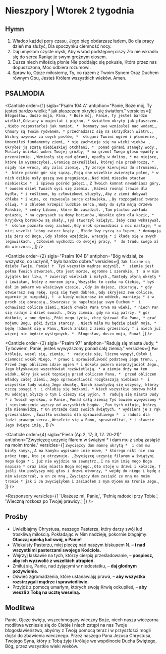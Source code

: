 # Nieszpory | Wtorek 2 tygodnia

<OpeningVersicle />

## Hymn

1. Władco każdej pory czasu,
   Jego bieg obdarzasz ładem,
   Bo dla pracy dzień ma służyć,
   Dla spoczynku ciemność nocy.
2. Daj umysłom czyste myśli,
   Aby wśród podstępnej ciszy
   Zło nie wkradło się do serca
   Raniąc je swym groźnym ciosem.
3. Dusza niech miłością płonie
   Nie poddając się pokusie,
   Która przez nas dopuszczona,
   Moc odbiera rozumowi.
4. Spraw to, Ojcze miłosierny,
   Ty, co razem z Twoim Synem
   Oraz Duchem równym Obu,
   Jesteś Królem wszystkich wieków. Amen.

## PSALMODIA

<Canticle
  order={1}
  sigla="Psalm 104 A"
  antiphon="Panie, Boże mój, Ty jesteś bardzo wielki; * jak płaszczem okryłeś się światłem."
  versicles={[
    `Błogosław, duszo moja, Pana, *
Boże mój, Panie, Ty jesteś bardzo wielki!`,
    `Odziany w majestat i piękno, *
światłem okryty jak płaszczem. `,
    `Niebo rozpostarłeś jak namiot, * 
komnaty swe wzniosłeś nad wodami,`,
    `Chmury są Twoim rydwanem, *
przechadzasz się na skrzydłach wiatru.`,
    `Wichry używasz za swych posłów, * 
sługami Twoimi ogień i płomienie.`,
    `Umocniłeś fundamenty ziemi, *
nie zachwieje się na wieki wieków. `,
    `Okryłeś ją szatą niebieskiej otchłani, * 
ponad górami stanęły wody.`,
    `Musiały uciekać wobec Twojej groźby, *
na grzmot Twego głosu wpadły w przerażenie. `,
    `Wzniosły się nad górami, opadły w doliny, *
na miejsce, które im wyznaczyłeś.`,
    `Granicę zakreśliłeś, której nie przekroczą, *
nigdy nie wrócą, aby zalać ziemię. `,
    `Ty zdroje kierujesz do strumieni, * 
które pośród gór się sączą.`,
    `Poją one wszelkie zwierzęta polne, *
w nich dzikie osły gaszą swe pragnienie.`,
    `Nad nimi mieszka ptactwo niebieskie * 
i śpiewa pośród gałęzi.`,
    `Z Twoich komnat nawadniasz góry, *
owocem dzieł Twoich syci się ziemia. `,
    `Każesz rosnąć trawie dla bydła, *
i roślinom, by człowiekowi służyły,`,
    `Aby z ziemi dobywał chleba *
i wina, co rozwesela serce człowieka, `,
    `By rozpogadzać twarze oliwą, *
a chlebem krzepić ludzkie serca.`,
    `Wody do syta mają drzewa Pańskie, *
cedry Libanu, które On zasadził. `,
    `Tam ptactwo zakłada gniazda, *
na cyprysach są domy bocianów.`,
    `Wysokie góry dla kozic, *
kryjówką borsuków są skały.`,
    `Tyś stworzył księżyc, żeby czas wskazywał, * 
słońce poznało swój zachód.`,
    `Gdy mrok sprowadzasz i noc nastaje, *
w niej wszelki leśny zwierz krąży. `,
    `Młode lwy ryczą za łupem, *
domagają się żeru od Boga.`,
    `Gdy słońce wzejdzie, wracają *
i kładą się w swych legowiskach. `,
    `Człowiek wychodzi do swojej pracy, * 
do trudu swego aż do wieczora.`,
  ]}
/>

<Canticle
  order={2}
  sigla="Psalm 104 B"
  antiphon="Bóg widział, że wszystko, co uczynił, * było bardzo dobre."
  versicles={[
    `Jak liczne są dzieła Twoje, Panie! † 
Tyś wszystko mądrze uczynił, * 
ziemia jest pełna Twoich stworzeń.`,
    `Oto jest morze, ogromne i szerokie, † 
a w nim żyjątek bez liku, *
zwierząt wielkich i małych.`,
    `Tamtędy płyną okręty *
i Lewiatan, który z morzem igra.`,
    `Wszystko to czeka na Ciebie, *
byś dał im pokarm we właściwym czasie. `,
    `Gdy im dajesz, zbierają, *
gdy otwierasz swą rękę, sycą się Twym dobrem.`,
    `Gdy skryjesz swe oblicze, ogarnie je niepokój, † 
a kiedy odbierasz im oddech, marnieją *
i w proch się obracają.`,
    `Stwarzasz je napełniając swym Duchem * 
i odnawiasz oblicze ziemi.`,
    `Niech chwała Pana trwa na wieki, *
niech Pan się raduje z dzieł swoich. `,
    `Drży ziemia, gdy na nią patrzy, *
gór dotknie, a one dymią.`,
    `Póki mego życia, chcę śpiewać dla Pana, *
grać mojemu Bogu, póki życia starczy. `,
    `Niech miła Mu będzie pieśń moja, *
będę radował się w Panu.`,
    `Niech znikną z ziemi grzesznicy †
i niech już więcej nie będzie występnych. * 
Błogosław, duszo moja, Pana!`,
  ]}
/>

<Canticle
  order={3}
  sigla="Psalm 97"
  antiphon="Radują się miasta Judy, * Ty bowiem, Panie, jesteś wywyższony ponad całą ziemią."
  versicles={[
    `Pan króluje, wesel się, ziemio, * 
radujcie się, liczne wyspy!`,
    `Obłok i ciemność wokół Niego, *
prawo i sprawiedliwość podstawą Jego tronu. `,
    `Przed Jego obliczem idzie ogień *
i dokoła pożera nieprzyjaciół Jego.`,
    `Jego błyskawice wszechświat rozświetlają, *
a ziemia drży na ten widok.`,
    `Góry jak wosk topnieją przed obliczem Pana, * 
przed obliczem Władcy całej ziemi.`,
    `Jego sprawiedliwość rozgłaszają niebiosa * 
i wszystkie ludy widzą Jego chwałę.`,
    `Niech zawstydzą się wszyscy, którzy czczą posągi † 
i chlubią się bożkami. *
Niech wszystkie bóstwa hołd Mu oddają!`,
    `Słyszy o tym i cieszy się Syjon, † 
radują się miasta Judy *
z Twoich wyroków, o Panie.`,
    `Ponad całą ziemią Tyś bowiem wywyższony * 
i nieskończenie wyższy od wszystkich bogów. `,
    `Pan tych miłuje, którzy zła nienawidzą, †
On strzeże dusz swoich świętych, *
wydziera je z rąk grzeszników. `,
    `Światło wschodzi dla sprawiedliwego * 
i radość dla ludzi prawego serca.`,
    `Weselcie się w Panu, sprawiedliwi, *
i sławcie Jego święte imię.`,
  ]}
/>

<Canticle
  order={4}
  sigla="Pieśń (Ap 2, 17; 3, 12. 20-21)"
  antiphon="Zwycięzcę uczynię filarem w świątyni * i dam mu z sobą zasiąść na moim tronie."
  versicles={[
    `Zwycięzcy dam mannę ukrytą * 
i dam mu biały kamyk,`,
    `A na kamyku wypisane imię nowe, *
którego nikt nie zna prócz tego, kto je otrzymuje. `,
    `Zwycięzcę uczynię filarem w świątyni mego Boga *
i już nie wyjdzie na zewnątrz.`,
    `I na nim imię mego Boga napiszę *
oraz imię miasta Boga mojego.`,
    `Oto stoję u drzwi i kołaczę, †
jeśli kto posłyszy mój głos i drzwi otworzy, *
wejdę do niego i będę z nim wieczerzał, a on ze mną.`,
    `Zwycięzcy dam zasiąść ze mną na moim tronie *
jak i Ja zwyciężyłem i zasiadłem z mym Ojcem na tronie Jego.`,
  ]}
/>

<Passage
  sigla="Kol 3, 16"
  passage="Słowo Chrystusa niech w was przebywa z całym swym bogactwem: z wszelką mądrością nauczajcie i napominajcie siebie samych przez psalmy, hymny, pieśni pełne ducha, pod wpływem łaski śpiewając Bogu w waszych sercach."
/>

<Responsory
  versicles={[
    'Ukażesz mi, Panie,',
    'Pełnię radości przy Tobie.',
    'Wieczną rozkosz po Twojej prawicy.',
  ]}
/>

<Magnificat antiphon="Uczyń nam, Panie, wielkie rzeczy, * bo jesteś wszechmocny / i święte jest imię Twoje." />

## Prośby

- Uwielbiajmy Chrystusa, naszego Pasterza, który darzy swój lud troskliwą miłością. Pokładając w Nim nadzieję, pokornie błagajmy: **Otaczaj opieką lud swój, o Panie!**
- Wiekuisty Pasterzu, miej pieczę nad naszym biskupem N. – **i nad wszystkimi pasterzami swojego Kościoła.**
- Wejrzyj łaskawie na tych, którzy cierpią prześladowanie, – **pospiesz, aby ich wyzwolić z wszelkich utrapień.**
- Zmiłuj się, Panie, nad żyjącymi w niedostatku, – **daj głodnym pożywienie.** 
- Oświeć zgromadzenia, które ustanawiają prawa, – **aby wszystko rozstrzygali mądrze i sprawiedliwie.**
- Przyjdź z pomocą umarłym, których swoją Krwią odkupiłeś, – **aby weszli z Tobą na ucztę weselną.**

<CustomIntercessions />

<KyrieEleison />

<LordsPrayer />

## Modlitwa

Panie, Ojcze święty, wszechmogący wieczny Boże, niech nasza wieczorna modlitwa wzniesie się do Ciebie i niech zstąpi na nas Twoje błogosławieństwo, abyśmy z Twoją pomocą teraz i w przyszłości mogli dojść do zbawienia wiecznego. Przez naszego Pana Jezusa Chrystusa, Twojego Syna, który z Tobą żyje i króluje we wspólnocie Ducha Świętego, Bóg, przez wszystkie wieki wieków.

<Amen />

<BlessingAndConcludingVersicle />

<SalveRegina />
